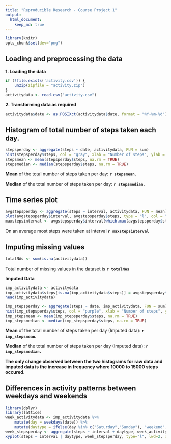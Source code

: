 ```yaml
---
title: "Reproducible Research - Course Project 1"
output:
  html_document: 
    keep_md: true
---
```


```r
library(knitr)
opts_chunk$set(dev="png")
```

## Loading and preprocessing the data

**1. Loading the data**

```r
if (!file.exists('activity.csv')) {
    unzip(zipfile = "activity.zip")
}
activitydata <- read.csv("activity.csv")
```

**2. Transforming data as required**
```r
activitydata$date <- as.POSIXct(activitydata$date, format = "%Y-%m-%d")
```

## Histogram of total number of steps taken each day.

```r
stepsperday <- aggregate(steps ~ date, activitydata, FUN = sum)
hist(stepsperday$steps, col = "gray", xlab = "Number of steps", ylab = "Frequency", main = "Total number of steps taken per day")
stepsmean <- mean(stepsperday$steps, na.rm = TRUE)
stepsmedian <- median(stepsperday$steps, na.rm = TRUE)
```

**Mean** of the total number of steps taken per day: **`r stepsmean`.**

**Median** of the total number of steps taken per day: **`r stepsmedian`.**

## Time series plot

```r
avgstepsperday <- aggregate(steps ~ interval, activitydata, FUN = mean)
plot(avgstepsperday$interval, avgstepsperday$steps, type = "l", col = "Brown", lwd = 2, xlab = "5-minute intervals", ylab = "Average number of steps", main = "Average daily activity pattern")
maxstepsinterval <- avgstepsperday$interval[which.max(avgstepsperday$steps)]
```

On an average most steps were taken at interval **`r maxstepsinterval`**


## Imputing missing values

```r
totalNAs <- sum(is.na(activitydata))
```

Total number of missing values in the dataset is **`r totalNAs`**

**Imputed Data**

```r
imp_activitydata <- activitydata
imp_activitydata$steps[is.na(imp_activitydata$steps)] = avgstepsperday$steps[match(avgstepsperday$interval, imp_activitydata$interval)]
head(imp_activitydata)
```

```r
imp_stepsperday <- aggregate(steps ~ date, imp_activitydata, FUN = sum)
hist(imp_stepsperday$steps, col = "purple", xlab = "Number of steps", ylab = "Frequency", main = "Total number of steps taken per day (Imputed data)")
imp_stepsmean <- mean(imp_stepsperday$steps, na.rm = TRUE)
imp_stepsmedian <- median(imp_stepsperday$steps, na.rm = TRUE)
```

**Mean** of the total number of steps taken per day (Imputed data): **`r imp_stepsmean`.**

**Median** of the total number of steps taken per day (Imputed data): **`r imp_stepsmedian`.**


**The only change observed between the two histograms for raw data and imputed data is the increase in frequency where 10000 to 15000 steps occured.**


## Differences in activity patterns between weekdays and weekends

```r
library(dplyr)
library(lattice)
week_activitydata <- imp_activitydata %>%
    mutate(day = weekdays(date)) %>%
    mutate(daytype = ifelse(day %in% c("Saturday","Sunday"), "weekend", "weekday"))
week_stepsperday <- aggregate(steps ~ interval + daytype, week_activitydata, FUN = mean)
xyplot(steps ~ interval | daytype, week_stepsperday, type="l", lwd=2, xlab="Interval", ylab="Number of steps", layout=c(1,2))
```
